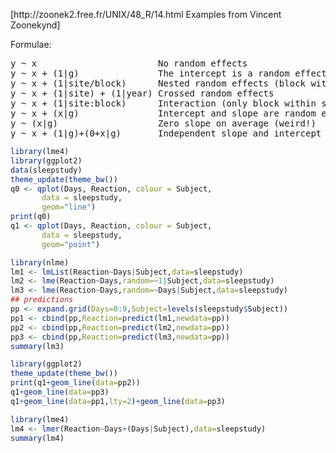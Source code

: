 
[http://zoonek2.free.fr/UNIX/48_R/14.html Examples from Vincent Zoonekynd]

Formulae:
<pre>
y ~ x                       No random effects
y ~ x + (1|g)               The intercept is a random effect
y ~ x + (1|site/block)      Nested random effects (block within site)
y ~ x + (1|site) + (1|year) Crossed random effects
y ~ x + (1|site:block)      Interaction (only block within site)
y ~ x + (x|g)               Intercept and slope are random effects
y ~ (x|g)                   Zero slope on average (weird!)
y ~ x + (1|g)+(0+x|g)       Independent slope and intercept
</pre>

``` r
library(lme4)
library(ggplot2)
data(sleepstudy)
theme_update(theme_bw())
q0 <- qplot(Days, Reaction, colour = Subject,
       data = sleepstudy,
       geom="line")
print(q0)
q1 <- qplot(Days, Reaction, colour = Subject,
       data = sleepstudy,
       geom="point")
```



``` r
library(nlme)
lm1 <- lmList(Reaction~Days|Subject,data=sleepstudy)
lm2 <- lme(Reaction~Days,random=~1|Subject,data=sleepstudy)
lm3 <- lme(Reaction~Days,random=~Days|Subject,data=sleepstudy)
## predictions
pp <- expand.grid(Days=0:9,Subject=levels(sleepstudy$Subject))
pp1 <- cbind(pp,Reaction=predict(lm1,newdata=pp))
pp2 <- cbind(pp,Reaction=predict(lm2,newdata=pp))
pp3 <- cbind(pp,Reaction=predict(lm3,newdata=pp))
summary(lm3)
```



``` r
library(ggplot2)
theme_update(theme_bw())
print(q1+geom_line(data=pp2))
q1+geom_line(data=pp3)
q1+geom_line(data=pp1,lty=2)+geom_line(data=pp3)
```



``` r
library(lme4)
lm4 <- lmer(Reaction~Days+(Days|Subject),data=sleepstudy)
summary(lm4)
```
